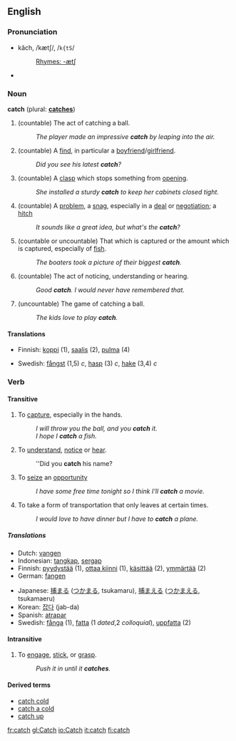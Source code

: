==English==

===Pronunciation===
*kăch, /kætʃ/, /<tt>k{tS</tt>/
*:[[Rhymes:English:-ætʃ|Rhymes: -ætʃ]]
*{{audio|en-us-catch.ogg|Audio (US)}}

===Noun===
'''catch''' (plural: '''[[catches]]''')
# (countable) The act of catching a ball.
#:''The player made an impressive '''catch''' by leaping into the air.''
# (countable) A [[find]], in particular a [[boyfriend]]/[[girlfriend]].
#:''Did you see his latest '''catch'''?''
# (countable) A [[clasp]] which stops something from [[open]]ing.
#:''She installed a sturdy '''catch''' to keep her cabinets closed tight.''
# (countable) A [[problem]], a [[snag]], especially in a [[deal]] or [[negotiation]]; a [[hitch]]
#:''It sounds like a great idea, but what's the '''catch'''?''
# (countable or uncountable) That which is captured or the amount which is captured, especially of [[fish]].
#:''The boaters took a picture of their biggest '''catch'''.''
# (countable) The act of noticing, understanding or hearing.
#:''Good '''catch'''.  I would never have remembered that.''
# (uncountable) The game of catching a ball.
#:''The kids love to play '''catch'''.''

====Translations====
{{top}}
*Finnish: [[koppi]] (1), [[saalis]] (2), [[pulma]] (4)
{{mid}}
*Swedish: [[fångst]] (1,5) ''c'', [[hasp]] (3) ''c'', [[hake]] (3,4) ''c''
{{bottom}}

===Verb===
{{irregverb|catch|[[catches]]|[[caught]]|[[caught]]|[[catching]]}}
====Transitive====
# To [[capture]], especially in the hands.
#:''I will throw you the ball, and you '''catch''' it.''
#:''I hope I '''catch''' a fish.''
# To [[understand]], [[notice]] or [[hear]].
#:''Did you '''catch''' his name?
# To [[seize]] an [[opportunity]]
#:''I have some free time tonight so I think I'll '''catch''' a movie.''
# To take a form of transportation that only leaves at certain times.
#:''I would love to have dinner but I have to '''catch''' a plane.''

=====Translations=====
{{top}}
*Dutch: [[vangen]]
*Indonesian: [[tangkap]], [[sergap]]
*Finnish: [[pyydystää]] (1), [[ottaa kiinni]] (1), [[käsittää]] (2), [[ymmärtää]] (2)
*German: [[fangen]]
{{mid}}
*Japanese: [[捕まる]] ([[つかまる]], tsukamaru), [[捕まえる]] ([[つかまえる]], tsukamaeru)
*Korean: [[잡다]] (jab-da)
*Spanish: [[atrapar]]
*Swedish: [[fånga]] (1), [[fatta]] (1 ''dated'',2 ''colloquial''), [[uppfatta]] (2)
{{bottom}}

====Intransitive====
# To [[engage]], [[stick]], or [[grasp]].
#:''Push it in until it '''catches'''.''

====Derived terms====
*[[catch cold]]
*[[catch a cold]]
*[[catch up]]

[[fr:catch]]
[[gl:Catch]]
[[io:Catch]]
[[it:catch]]
[[fi:catch]]